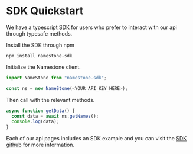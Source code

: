 # SDK Quickstart

We have a [typescript SDK](https://github.com/resolverworks/namestone-sdk) for users who prefer to interact with our api through typesafe methods.

Install the SDK through npm

```
npm install namestone-sdk
```

Initialize the Namestone client.

```ts
import NameStone from "namestone-sdk";

const ns = new NameStone(<YOUR_API_KEY_HERE>);
```

Then call with the relevant methods.

```ts
async function getData() {
  const data = await ns.getNames();
  console.log(data);
}
```

Each of our api pages includes an SDK example and you can visit the [SDK github](https://github.com/resolverworks/namestone-sdk) for more information.
